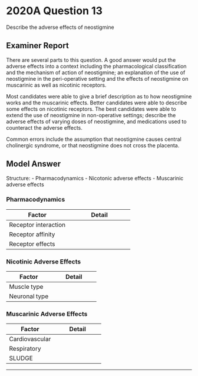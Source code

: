 # 2020A Question 13 

Describe the adverse effects of neostigmine


## Examiner Report

There are several parts to this question. A good answer would put the adverse effects into a context including the pharmacological classification and the mechanism of action of neostigmine; an explanation of the use of neostigmine in the peri-operative setting and the effects of neostigmine on muscarinic as well as nicotinic receptors.

Most candidates were able to give a brief description as to how neostigmine works and the muscarinic effects. Better candidates were able to describe some effects on nicotinic receptors. The best candidates were able to extend the use of neostigmine in non-operative settings; describe the adverse effects of varying doses of neostigmine, and medications used to counteract the adverse effects.

Common errors include the assumption that neostigmine causes central cholinergic syndrome, or that neostigmine does not cross the placenta.

## Model Answer

Structure:
- Pharmacodynamics
- Nicotonic adverse effects
- Muscarinic adverse effects

### Pharmacodynamics


|Factor|Detail|
| -- | -- |
|Receptor interaction|<p>- Forms reversible carbamylate complex with esteratic site of AChE</p><p>- ↑ [ACh] at cholinergic synapses</p>|
|Receptor affinity|<p>- Muscarinic (G protein-coupled): Effects at low dose</p><p>- Nicotinic (ligand gated ion channel): Effects at high dose</p><p>- Also inhibits PChE → Augment suxamethonium</p>|
|Receptor effects|<p>- N: ↑ [ACh] → ↑ Na^+^ influx → MEPP</p><p>&emsp;- M~1,3,5~: Gq GPCR (↑ IP3/↑ Ca^2+^, ↑ DAG)</p><p>&emsp;- M~2,4~: Gi GPCR (↓ cAMP)</p>|

### Nicotinic Adverse Effects


|Factor|Detail|
| -- | -- |
|Muscle type|<p>- Weakness at high dose (ceiling 0.07mg.kg^-1^)</p><p>- Inability to reverse profound neuromuscular blockade<br>  → Risk of residual curarisation if used without monitoring</p>|
|Neuronal type|<p>- Autonomic ganglia (α~3~β~4~): Stimulation then depression</p><p>- No CNS effect (quaternary ammonium charge)</p>|

### Muscarinic Adverse Effects


|Factor|Detail|
| -- | -- |
|Cardiovascular|<p>- Bradycardia, AV block</p><p>- ↓ Cardiac output</p>|
|Respiratory|<p>- Bronchoconstriction, ↑ work of breathing</p><p>- ↑ Tracheobronchial secretions</p>|
|SLUDGE|<p>- Salivation</p><p>- Lacrimation</p><p>- Urination</p><p>- Defecation</p><p>- GI upset, abdominal pain</p><p>- Emesis</p>|


--- 

